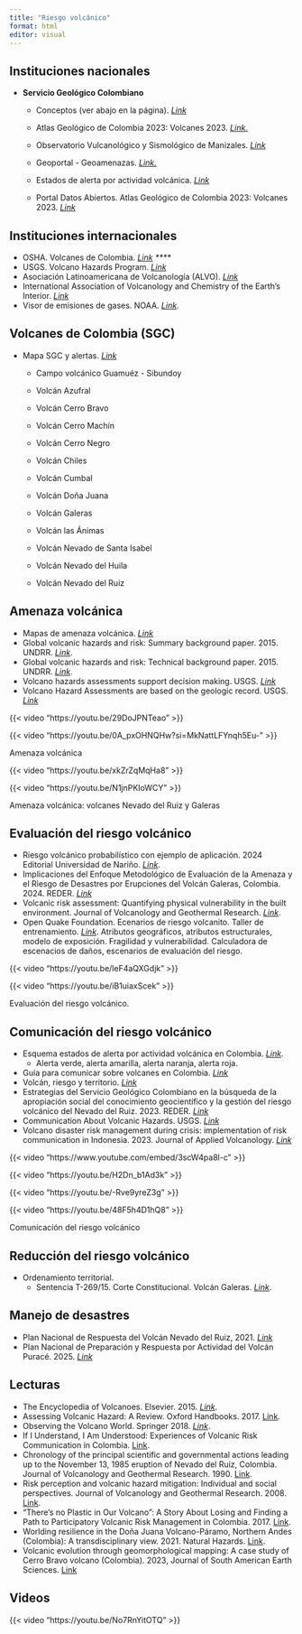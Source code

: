 ```yaml
---
title: "Riesgo volcánico"
format: html
editor: visual
---
```


## Instituciones nacionales

-   **Servicio Geológico Colombiano**
    -   Conceptos (ver abajo en la página). [*Link*](https://www2.sgc.gov.co/sgc/volcanes/VolcanNevadoRuiz/Paginas/Mapa-amenaza.aspx)

    -   Atlas Geológico de Colombia 2023: Volcanes 2023. [*Link.*](https://datos.sgc.gov.co/datasets/de7da66446854f559e421ea175e53733_0/explore?location=3.253900%2C-75.532621%2C6.96)

    -   Observatorio Vulcanológico y Sismológico de Manizales. [*Link*](https://www2.sgc.gov.co/ProgramasDeInvestigacion/geoamenazas/Paginas/OVS-Manizales.aspx)

    -   Geoportal - Geoamenazas. [*Link.*](https://www2.sgc.gov.co/sgc/mapas/Paginas/geoportal.aspx#)

    -   Estados de alerta por actividad volcánica. [*Link*](https://www2.sgc.gov.co/volcanes2017/index.html)

    -   Portal Datos Abiertos. Atlas Geológico de Colombia 2023: Volcanes 2023. [*Link*](https://datos.sgc.gov.co/datasets/de7da66446854f559e421ea175e53733_0/explore?location=4.441166%2C-75.250585%2C6.99)

## Instituciones internacionales

-   OSHA. Volcanes de Colombia. [*Link*](https://response.reliefweb.int/colombia/sala-de-situacion/volcan-nevado-del-ruiz) *\*\*\*\**
-   USGS. Volcano Hazards Program. [*Link*](https://www.usgs.gov/programs/VHP)
-   Asociación Latinoamericana de Volcanología (ALVO). [*Link*](https://oficialalvo.org/)
-   International Association of Volcanology and Chemistry of the Earth's Interior. [*Link*](https://www.iavceivolcano.org/)
-   Visor de emisiones de gases. NOAA. [*Link*](https://satepsanone.nesdis.noaa.gov/pub/OMI/OMISO2/ecuador.html#End).

## Volcanes de Colombia (SGC)

-   Mapa SGC y alertas. [*Link*](https://www.sgc.gov.co/volcanes)
    -   Campo volcánico Guamuéz - Sibundoy

    -   Volcán Azufral

    -   Volcán Cerro Bravo

    -   Volcán Cerro Machín

    -   Volcán Cerro Negro

    -   Volcán Chiles

    -   Volcán Cumbal

    -   Volcán Doña Juana

    -   Volcán Galeras

    -   Volcán las Ánimas

    -   Volcán Nevado de Santa Isabel

    -   Volcán Nevado del Huila

    -   Volcán Nevado del Ruiz

## Amenaza volcánica

-   Mapas de amenaza volcánica. [*Link*](https://srvags.sgc.gov.co/JSViewer/Amenaza_volcanica_JS/?itemid=d749a30e99eb46d69b20f908db9ccda9&page=Azufral&views=View-2%2CMachin "Mapas Amenaza Volcanica")
-   Global volcanic hazards and risk: Summary background paper. 2015. UNDRR. [*Link*](https://www.undrr.org/publication/global-volcanic-hazards-and-risk-summary-background-paper#downloads).
-   Global volcanic hazards and risk: Technical background paper. 2015. UNDRR. [*Link*](https://www.undrr.org/publication/global-volcanic-hazards-and-risk-technical-background-paper).
-   Volcano hazards assessments support decision making. USGS. [*Link*](https://www.usgs.gov/programs/VHP/volcano-hazards-assessments-support-decision-making)
-   Volcano Hazard Assessments are based on the geologic record. USGS. [*Link*](https://www.usgs.gov/programs/VHP/volcano-hazard-assessments-are-based-geologic-record)

::: {layout-ncol="2"}
{{< video "https://youtu.be/29DoJPNTeao" >}}

{{< video "https://youtu.be/0A_pxOHNQHw?si=MkNattLFYnqh5Eu-" >}}

Amenaza volcánica
:::

::: {layout-ncol="2"}
{{< video "https://youtu.be/xkZrZqMqHa8" >}}

{{< video "https://youtu.be/N1jnPKIoWCY" >}}

Amenaza volcánica: volcanes Nevado del Ruiz y Galeras
:::

## Evaluación del riesgo volcánico

-   Riesgo volcánico probabilístico con ejemplo de aplicación. 2024 Editorial Universidad de Nariño. [*Link*](https://editorial.udenar.edu.co).
-   Implicaciones del Enfoque Metodológico de Evaluación de la Amenaza y el Riesgo de Desastres por Erupciones del Volcán Galeras, Colombia. 2024. REDER. [*Link*](https://www.revistareder.com/ojs/index.php/reder/article/view/137)
-   Volcanic risk assessment: Quantifying physical vulnerability in the built environment. Journal of Volcanology and Geothermal Research. [*Link*](https://doi.org/10.1016/j.jvolgeores.2014.03.002).
-   Open Quake Foundation. Ecenarios de riesgo volcanito. Taller de entrenamiento. [*Link*](https://www.training.openquake.org/volcanic-scenarios?lang=es). Atributos geográficos, atributos estructurales, modelo de exposición. Fragilidad y vulnerabilidad. Calculadora de escenacios de daños, escenarios de evaluación del riesgo.

::: {layout-ncol="2"}
{{< video "https://youtu.be/leF4aQXGdjk" >}}

{{< video "https://youtu.be/iB1uiaxScek" >}}

Evaluación del riesgo volcánico.
:::

## Comunicación del riesgo volcánico

-   Esquema estados de alerta por actividad volcánica en Colombia. [*Link*](https://www2.sgc.gov.co/Paginas/estados-de-alerta-volcanes.aspx).
    -   Alerta verde, alerta amarilla, alerta naranja, alerta roja.
-   Guía para comunicar sobre volcanes en Colombia. [*Link*](https://www2.sgc.gov.co/Noticias/Paginas/Consulta-aqui-la-guia-para-comunicar-sobre-volcanes-en-Colombia.aspx)
-   Volcán, riesgo y territorio. [*Link*](http://www.volcanriesgoyterritorio.gov.co/)
-   Estrategias del Servicio Geológico Colombiano en la búsqueda de la apropiación social del conocimiento geocientífico y la gestión del riesgo volcánico del Nevado del Ruiz. 2023. REDER. [*Link*](https://doi.org/10.55467/reder.v7i2.122)
-   Communication About Volcanic Hazards. USGS. [*Link*](https://www.usgs.gov/observatories/cvo/communication-about-volcanic-hazards)
-   Volcano disaster risk management during crisis: implementation of risk communication in Indonesia. 2023. Journal of Applied Volcanology. [*Link*](https://appliedvolc.biomedcentral.com/articles/10.1186/s13617-023-00129-2)

::: {layout-ncol="2"}
{{< video "https://www.youtube.com/embed/3scW4pa8l-c" >}}

{{< video "https://youtu.be/H2Dn_b1Ad3k" >}}
:::

::: {layout-ncol="2"}
{{< video "https://youtu.be/-Rve9yreZ3g" >}}

{{< video "https://youtu.be/48F5h4D1hQ8" >}}

Comunicación del riesgo volcánico
:::

## Reducción del riesgo volcánico

-   Ordenamiento territorial.
    -   Sentencia T-269/15. Corte Constitucional. Volcán Galeras. [*Link*](https://www.corteconstitucional.gov.co/relatoria/2015/T-269-15.htm).

## Manejo de desastres

-   Plan Nacional de Respuesta del Volcán Nevado del Ruiz, 2021. [*Link*](https://reliefweb.int/report/colombia/plan-nacional-de-respuesta-del-volcan-nevado-del-ruiz-2021)
-   Plan Nacional de Preparación y Respuesta por Actividad del Volcán Puracé. 2025. [*Link*](https://portal.gestiondelriesgo.gov.co/Documents/Planes-respuesta/PLAN-NACIONAL-DE-PREPARACION-Y-RESPUESTA-VOLCAN-PURACE.pdf)

## Lecturas

-   The Encyclopedia of Volcanoes. Elsevier. 2015. [*Link*](https://www.sciencedirect.com/book/9780123859389/the-encyclopedia-of-volcanoes).
-   Assessing Volcanic Hazard: A Review. Oxford Handbooks. 2017. [Link](https://link.springer.com/chapter/10.1007/11157_2016_46).
-   Observing the Volcano World. Springer 2018. [*Link*](https://link.springer.com/book/10.1007/978-3-319-44097-2).
-   If I Understand, I Am Understood: Experiences of Volcanic Risk Communication in Colombia. [Link](https://link.springer.com/book/10.1007/978-3-319-44097-2).
-   Chronology of the principal scientific and governmental actions leading up to the November 13, 1985 eruption of Nevado del Ruiz, Colombia. Journal of Volcanology and Geothermal Research. 1990. [Link](https://www.oxfordhandbooks.com/view/10.1093/oxfordhb/9780190699420.001.0001/oxfordhb-9780190699420-e-32).
-   Risk perception and volcanic hazard mitigation: Individual and social perspectives. Journal of Volcanology and Geothermal Research. 2008. [Link](https://doi.org/10.1016/j.jvolgeores.2007.12.026).
-   “There’s no Plastic in Our Volcano”: A Story About Losing and Finding a Path to Participatory Volcanic Risk Management in Colombia. 2017. [Link](https://link.springer.com/chapter/10.1007/11157_2017_16).
-   Worlding resilience in the Doña Juana Volcano-Páramo, Northern Andes (Colombia): A transdisciplinary view. 2021. Natural Hazards. [Link](https://link.springer.com/article/10.1007/s11069-021-04662-4).
-   Volcanic evolution through geomorphological mapping: A case study of Cerro Bravo volcano (Colombia). 2023, Journal of South American Earth Sciences. [Link](https://doi.org/10.1016/j.jsames.2023.104472)

## Videos

::: {layout-ncol="2"}
{{< video "https://youtu.be/No7RnYitOTQ" >}}
:::
